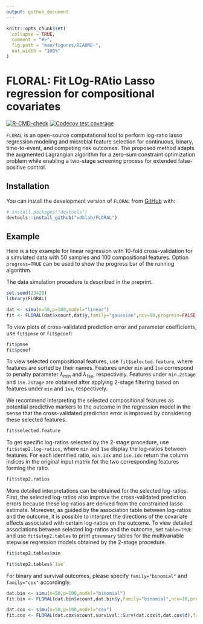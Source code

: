 ```yaml
---
output: github_document
---
```


<!-- README.md is generated from README.Rmd. Please edit that file -->

```r
knitr::opts_chunk$set(
  collapse = TRUE,
  comment = "#>",
  fig.path = "man/figures/README-",
  out.width = "100%"
)
```

# FLORAL: Fit LOg-RAtio Lasso regression for compositional covariates

<!-- badges: start -->
[![R-CMD-check](https://github.com/vdblab/FLORAL/actions/workflows/R-CMD-check.yaml/badge.svg)](https://github.com/vdblab/FLORAL/actions/workflows/R-CMD-check.yaml)
[![Codecov test coverage](https://codecov.io/gh/vdblab/FLORAL/branch/master/graph/badge.svg)](https://app.codecov.io/gh/vdblab/FLORAL?branch=master)
<!-- badges: end -->

`FLORAL` is an open-source computational tool to perform log-ratio lasso regression modeling and microbial feature selection for continuous, binary, time-to-event, and competing risk outcomes. The proposed method adapts the augmented Lagrangian algorithm for a zero-sum constraint optimization problem while enabling a two-stage screening process for extended false-positive control.

## Installation

You can install the development version of `FLORAL` from [GitHub](https://github.com/) with:

``` r
# install.packages("devtools")
devtools::install_github("vdblab/FLORAL")
```

## Example

Here is a toy example for linear regression with 10-fold cross-validation for a simulated data with 50 samples and 100 compositional features. Option `progress=TRUE` can be used to show the progress bar of the running algorithm.

The data simulation procedure is described in the preprint.

```r
set.seed(23420)
library(FLORAL)

dat <- simu(n=50,p=100,model="linear")
fit <- FLORAL(dat$xcount,dat$y,family="gaussian",ncv=10,progress=FALSE,table=TRUE)
```

To view plots of cross-validated prediction error and parameter coefficients, use `fit$pmse` or `fit$pcoef`:

```r
fit$pmse
fit$pcoef
```

To view selected compositional features, use `fit$selected.feature`, where features are sorted by their names. Features under `min` and `1se` correspond to penalty parameter $\lambda_{\min}$ and $\lambda_{\text{1se}}$, respectively. Features under `min.2stage` and `1se.2stage` are obtained after applying 2-stage filtering based on features under `min` and `1se`, respectively.

We recommend interpreting the selected compositional features as potential predictive markers to the outcome in the regression model in the sense that the cross-validated prediction error is improved by considering these selected features. 

```r
fit$selected.feature
```

To get specific log-ratios selected by the 2-stage procedure, use `fit$step2.log-ratios`, where `min` and `1se` display the log-ratios between features. For each identified ratio, `min.idx` and `1se.idx` return the column indices in the original input matrix for the two corresponding features forming the ratio.

```r
fit$step2.ratios
```

More detailed interpretations can be obtained for the selected log-ratios. First, the selected log-ratios also improve the cross-validated prediction errors because these log-ratios are derived from the constrained lasso estimate. Moreover, as guided by the association table between log-ratios and the outcome, it is possible to interpret the directions of the covariate effects associated with certain log-ratios on the outcome. To view detailed associations between selected log-ratios and the outcome, set `table=TRUE` and use `fit$step2.tables` to print `gtsummary` tables for the multivariable stepwise regression models obtained by the 2-stage procedure. 

```r
fit$step2.tables$min
```

```r
fit$step2.tables$`1se`
```

For binary and survival outcomes, please specify `family="binomial"` and `family="cox"` accordingly. 

```r
dat.bin <- simu(n=50,p=100,model="binomial")
fit.bin <- FLORAL(dat.bin$xcount,dat.bin$y,family="binomial",ncv=10,progress=FALSE)

dat.cox <- simu(n=50,p=100,model="cox")
fit.cox <- FLORAL(dat.cox$xcount,survival::Surv(dat.cox$t,dat.cox$d),family="cox",ncv=10,progress=FALSE)
```
